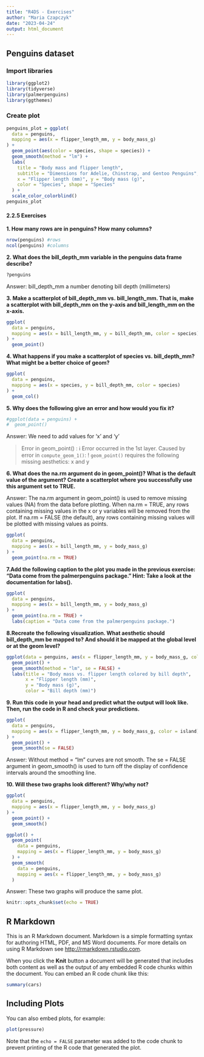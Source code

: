 ```yaml
---
title: "R4DS - Exercises"
author: "Maria Czapczyk"
date: "2023-04-24"
output: html_document
---
```


## Penguins dataset 
### Import libraries
```r
library(ggplot2)
library(tidyverse)
library(palmerpenguins)
library(ggthemes)
```

### Create plot

```r
penguins_plot = ggplot(
  data = penguins,
  mapping = aes(x = flipper_length_mm, y = body_mass_g)
) +
  geom_point(aes(color = species, shape = species)) +
  geom_smooth(method = "lm") +
  labs(
    title = "Body mass and flipper length",
    subtitle = "Dimensions for Adelie, Chinstrap, and Gentoo Penguins",
    x = "Flipper length (mm)", y = "Body mass (g)",
    color = "Species", shape = "Species"
  ) +
  scale_color_colorblind()
penguins_plot
```

#### 2.2.5 Exercises 

**1. How many rows are in penguins? How many columns?**

```r
nrow(penguins) #rows
ncol(penguins) #columns
```

**2. What does the bill_depth_mm variable in the penguins data frame describe?**
```r
?penguins
```

Answer: bill_depth_mm
a number denoting bill depth (millimeters)

**3. Make a scatterplot of bill_depth_mm vs. bill_length_mm. That is, make a scatterplot with bill_depth_mm on the y-axis and bill_length_mm on the x-axis.**
```r
ggplot(
  data = penguins,
  mapping = aes(x = bill_length_mm, y = bill_depth_mm, color = species)
) +
  geom_point()
```

**4. What happens if you make a scatterplot of species vs. bill_depth_mm? What might be a better choice of geom?**

```r
ggplot(
  data = penguins,
  mapping = aes(x = species, y = bill_depth_mm, color = species)
) +
  geom_col()
```

**5. Why does the following give an error and how would you fix it?**

```r
#ggplot(data = penguins) + 
#  geom_point()
```
Answer: We need to add values for 'x' and 'y'

> Error in geom_point() :
ℹ Error occurred in the 1st layer.
Caused by error in `compute_geom_1()`:
! `geom_point()` requires the following missing aesthetics: x and y

**6. What does the na.rm argument do in geom_point()? What is the default value of the argument? Create a scatterplot where you successfully use this argument set to TRUE.**

Answer:
The na.rm argument in geom_point() is used to remove missing values (NA) from the data before plotting. When na.rm = TRUE, any rows containing missing values in    the x or y variables will be removed from the plot. If na.rm = FALSE (the default), any rows containing missing values will be plotted with missing values as       points.


```r
ggplot(
  data = penguins,
  mapping = aes(x = bill_length_mm, y = body_mass_g)
) +
  geom_point(na.rm = TRUE)
```


**7.Add the following caption to the plot you made in the previous exercise: “Data come from the palmerpenguins package.” Hint: Take a look at the documentation for labs().**

```r
ggplot(
  data = penguins,
  mapping = aes(x = bill_length_mm, y = body_mass_g)
) +
  geom_point(na.rm = TRUE) +
  labs(caption = "Data come from the palmerpenguins package.")
```

**8.Recreate the following visualization. What aesthetic should bill_depth_mm be mapped to? And should it be mapped at the global level or at the geom level?**

```r
ggplot(data = penguins, aes(x = flipper_length_mm, y = body_mass_g, color = bill_depth_mm)) +
  geom_point() +
  geom_smooth(method = "lm", se = FALSE) +
  labs(title = "Body mass vs. flipper length colored by bill depth",
       x = "Flipper length (mm)",
       y = "Body mass (g)",
       color = "Bill depth (mm)")
```



**9. Run this code in your head and predict what the output will look like. Then, run the code in R and check your predictions.**

```r
ggplot(
  data = penguins,
  mapping = aes(x = flipper_length_mm, y = body_mass_g, color = island)
) +
  geom_point() +
  geom_smooth(se = FALSE)
```

Answer: Without method = "lm" curves are not smooth. 
The se = FALSE argument in geom_smooth() is used to turn off the display of confidence intervals around the smoothing line.

**10. Will these two graphs look different? Why/why not?**

```r
ggplot(
  data = penguins,
  mapping = aes(x = flipper_length_mm, y = body_mass_g)
) +
  geom_point() +
  geom_smooth()

ggplot() +
  geom_point(
    data = penguins,
    mapping = aes(x = flipper_length_mm, y = body_mass_g)
  ) +
  geom_smooth(
    data = penguins,
    mapping = aes(x = flipper_length_mm, y = body_mass_g)
  )

```

Answer: These two graphs will produce the same plot.






















```r
knitr::opts_chunk$set(echo = TRUE)
```

## R Markdown

This is an R Markdown document. Markdown is a simple formatting syntax for authoring HTML, PDF, and MS Word documents. For more details on using R Markdown see <http://rmarkdown.rstudio.com>.

When you click the **Knit** button a document will be generated that includes both content as well as the output of any embedded R code chunks within the document. You can embed an R code chunk like this:

```r
summary(cars)
```

## Including Plots

You can also embed plots, for example:

```r
plot(pressure)
```

Note that the `echo = FALSE` parameter was added to the code chunk to prevent printing of the R code that generated the plot.
